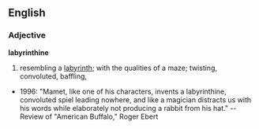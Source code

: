 ==English==
===Adjective===
'''labyrinthine'''

#resembling a [[labyrinth]]; with the qualities of a maze; twisting, convoluted, baffling, 

*1996: "Mamet, like one of his characters, invents a labyrinthine, convoluted spiel leading nowhere, and like a magician distracts us with his words while elaborately not producing a rabbit from his hat." -- Review of "American Buffalo," Roger Ebert